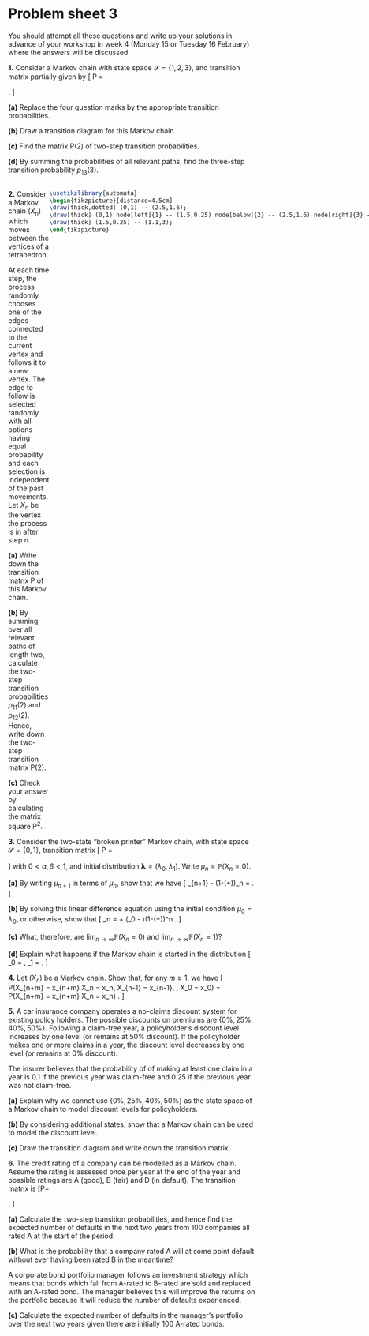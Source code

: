 # Problem sheet 3  {.unnumbered #P03}

<!--
<style>
.fold-btn { 
  float: right; 
  margin: -12px 0 0 0;
}
</style

<script type="text/javascript">
$(document).ready(function() {
  $folds = $(".myanswers");
  $folds.wrapInner("<div class=\"fold-blck\">"); // wrap a div container around content
  $folds.prepend("<button class=\"fold-btn\">Show solution</button>");  // add a button
  $(".fold-blck").toggle();  // fold all blocks
  $(".fold-btn").on("click", function() {  // add onClick event
    $(this).text($(this).text() === "Hide solution" ? "Show solution" : "Hide solution");  // if the text equals "Fold", change it to "Unfold"or else to "Fold" 
    $(this).next(".fold-blck").toggle("linear");  // "swing" is the default easing function. This can be further customized in its speed or the overall animation itself.
  })
});
</script>
-->


<style>
.myanswers { 
display: none !important;
}
</style>


\commfalse



::: {.mysummary}
You should attempt all these questions and write up your solutions in advance of your workshop in week 4 (Monday 15 or Tuesday 16 February) where the answers will be discussed.
:::


::::: {.myq}
**1.** Consider a Markov chain with state space $\mathcal S = \{1,2,3\}$, and transition matrix partially given by
\[ \mathsf P = \begin{pmatrix} ? & 0.3 & 0.3 \\ 0.2 & 0.4 & ? \\ ? & ? & 1 \end{pmatrix} . \]

:::: {.subq}
**(a)** Replace the four question marks by the appropriate transition probabilities.

::: {.myanswers data-latex=""}
*Solution.* Rows must add up to 1 and every entry must be non-negative, so the transition matrix is
\[ \mathsf P = \begin{pmatrix} 0.4 & 0.3 & 0.3 \\ 0.2 & 0.4 & 0.4 \\ 0 & 0 & 1 \end{pmatrix} . \]
:::
::::

:::: {.subq}
**(b)** Draw a transition diagram for this Markov chain.

::: {.myanswers data-latex=""}
*Solution.*

```tikz
\usetikzlibrary{automata}
	\begin{tikzpicture}[scale=0.75]
	\node[state] (1) at (0,0) {1};
	\node[state] (2) at (3,0) {2};
	\node[state] (3) at (6,0) {3};
	
	\path[->] (1) edge[bend left]  node [below]{0.3} (2);
	\path[->]	(2) edge[bend left]  node [below]{0.2} (1);
	\path[->] (1) edge[loop left]  node [left]{0.4}  ();
	\path[->] (2) edge[loop below] node [below]{0.4} ();
	\path[->] (3) edge[loop right] node [right]{1}   ();
	\path[->]	(2) edge             node [below]{0.4} (3);
	\path[->]	(1) edge[bend left]  node [above]{0.3} (3);
	\end{tikzpicture}
```
:::
::::

:::: {.subq}
**(c)** Find the matrix $\mathsf P(2)$ of two-step transition probabilities.

::: {.myanswers data-latex=""}
*Solution.* ${\displaystyle \mathsf P(2) = \mathsf P^2 = \begin{pmatrix} 0.22 & 0.24 & 0.54 \\ 0.16 & 0.22 & 0.62 \\ 0 & 0 & 1 \end{pmatrix}}$
:::
::::

:::: {.subq}
**(d)** By summing the probabilities of all relevant paths, find the three-step transition probability $p_{13}(3)$.

::: {.myanswers data-latex=""}
*Solution.* There are seven relevant paths: $1 \to 1 \to 1 \to 3$, $1 \to 1 \to 2 \to 3$, $1 \to 1 \to 3 \to 3$, $1 \to 2 \to 1 \to 3$, $1 \to 2 \to 2 \to 3$, $1 \to 2 \to 3 \to 3$, and $1 \to 3 \to 3 \to 3$. So
\begin{align*}
p_{13}(3) &= p_{11}p_{11}p_{11}p_{13} + p_{11}p_{12}p_{23} + p_{11}p_{13}p_{33}  + p_{12} p_{21} p_{13}\\
& \qquad{}+ p_{12}p_{22}p_{23} + p_{12}p_{23}p_{33} + p_{13}p_{33}p_{33}\\
& = 0.4 \cdot 0.4 \cdot 0.3 + 0.4\cdot 0.3\cdot 0.4 + 0.4\cdot 0.3 \cdot 1 + 0.3 \cdot 0.2 \cdot 0.3 \\
& \qquad{}+ 0.3\cdot 0.4 \cdot 0.4 + 0.3 \cdot 0.4 \cdot 1 + 0.3 \cdot 1 \cdot 1\\
&= 0.702
\end{align*}
:::
::::
:::::

::::::: {style="display: flex;"}
:::::: {}
::::: {.myq}
**2.** Consider a Markov chain $(X_n)$ which moves between the vertices of
a tetrahedron.

At each time step, the process randomly chooses one of the edges connected to the current vertex and follows it to a new vertex.  The edge to follow is selected randomly with all options having equal probability and each selection is independent of the past movements.  Let $X_n$ be the vertex the process is in after step $n$.

:::: {.subq}
**(a)** Write down the transition matrix $\mathsf P$ of this Markov chain.

::: {.myanswers data-latex=""}
The chain can move from a state to any of the other $3$ states, each with probability $1/3$. So
\[ \mathsf P = \begin{pmatrix} 0 & \frac13 & \frac13 & \frac13 \\
                               \frac13 & 0 & \frac13 & \frac13 \\
                               \frac13 & \frac13 & 0 & \frac13 \\
                               \frac13 & \frac13 & \frac13 & 0 \end{pmatrix} . \]
:::
::::

:::: {.subq}
**(b)** By summing over all relevant paths of length two, calculate the two-step transition probabilities $p_{11}(2)$ and $p_{12}(2)$. Hence, write down the two-step transition matrix $\mathsf P(2)$.

::: {.myanswers data-latex=""}
The length-2 paths from 1 to 1 are $1 \to k \to 1$ for $k = 2,3,4$, so
\[ p_{11}(2) = p_{12}p_{21} + p_{13}p_{31} + p_{14}p_{41} = \tfrac13 \tfrac13 +  \tfrac13 \tfrac13 + \tfrac13 \tfrac13 = \tfrac13  .   \]
The length-2 paths from 1 to 2 are $1 \to 3 \to 2$ and $1 \to 4 \to 2$, so
\[ p_{12}(2) = p_{13}p_{32} + p_{14}p_{42} = \tfrac13 \tfrac13 + \tfrac13 \tfrac13 = \tfrac29 . \]

By symmetry, $p_{ii}(2) = p_{11}(2)$ for all $i$, and $p_{ij}(2) = p_{12}(2)$ for all $i \neq j$. Therefore
\[ \mathsf P(2) = \begin{pmatrix} \frac13 & \frac29 & \frac29 & \frac29 \\
                               \frac29 & \frac13 & \frac29 & \frac29 \\
                               \frac29 & \frac29 & \frac13 & \frac29 \\
                               \frac29 & \frac29 & \frac29 & \frac13 \end{pmatrix} . \]
:::
::::

:::: {.subq}
**(c)** Check your answer by calculating the matrix square $\mathsf P^2$.

::: {.myanswers data-latex=""}
We can verify that
\[ \mathsf P^2 = \begin{pmatrix} 0 & \frac13 & \frac13 & \frac13 \\
\frac13 & 0 & \frac13 & \frac13 \\
\frac13 & \frac13 & 0 & \frac13 \\
\frac13 & \frac13 & \frac13 & 0 \end{pmatrix} \begin{pmatrix} 0 & \frac13 & \frac13 & \frac13 \\
\frac13 & 0 & \frac13 & \frac13 \\
\frac13 & \frac13 & 0 & \frac13 \\
\frac13 & \frac13 & \frac13 & 0 \end{pmatrix}=
\begin{pmatrix} \frac13 & \frac29 & \frac29 & \frac29 \\
\frac29 & \frac13 & \frac29 & \frac29 \\
\frac29 & \frac29 & \frac13 & \frac29 \\
\frac29 & \frac29 & \frac29 & \frac13 \end{pmatrix} , \]
as above.
:::
::::
:::::
::::::

:::::: {}
```tikz
\usetikzlibrary{automata}
\begin{tikzpicture}[distance=4.5cm]
\draw[thick,dotted] (0,1) -- (2.5,1.6);
\draw[thick] (0,1) node[left]{1} -- (1.5,0.25) node[below]{2} -- (2.5,1.6) node[right]{3} -- (1.1,3) node[above]{4} -- cycle;
\draw[thick] (1.5,0.25) -- (1.1,3);
\end{tikzpicture}
```
::::::
:::::::


::::: {.myq}
**3.** Consider the two-state "broken printer" Markov chain, with state space $\mathcal S = \{0,1\}$, transition matrix
  \[ \mathsf P = \begin{pmatrix} 1-\alpha & \alpha \\
                 \beta & 1-\beta \end{pmatrix} \]
with $0 < \alpha, \beta < 1$, and initial distribution $\boldsymbol\lambda = (\lambda_0, \lambda_1)$. Write $\mu_n =\mathbb P(X_n = 0)$.

:::: {.subq}
**(a)** By writing $\mu_{n+1}$ in terms of $\mu_n$, show that we have 
  \[ \mu_{n+1} - \big(1-(\alpha+\beta)\big)\mu_n = \beta . \]

::: {.myanswers data-latex=""}
Using the law of total probability, we have
\begin{multline*}
\mathbb P(X_{n+1} = 0) = \mathbb P(X_n = 0)\,\mathbb P(X_{n+1} = 0 \mid X_n = 0) \\
+ \mathbb P(X_n = 1)\,\mathbb P(X_{n+1} = 0 \mid X_n = 1) ,
\end{multline*}
which in terms of $(\mu_n)$ is
\[ \mu_{n+1} = \mu_n (1-\alpha) + (1 - \mu_n)\beta . \]
We used here that $\mathbb P(X_n = 1) = 1-\mu_n$.
Rearranging this gives the answer.
:::
::::

:::: {.subq}
**(b)** By solving this linear difference equation using the initial condition $\mu_0 = \lambda_0$, or otherwise, show that
\[ \mu_n = \frac{\beta}{\alpha+\beta} + \left(\lambda_0 - \frac{\beta}{\alpha+\beta}\right)\big(1-(\alpha+\beta)\big)^n   . \]

::: {.myanswers data-latex=""}
The characteristic equation is $\lambda - (1-(\alpha+\beta)) = 0$ with a single root at $\lambda = 1 - (\alpha+\beta)$. The general solution to the homogeneous equation is, therefore, $A(1-(\alpha+\beta))^n$.

For a particular solution, we guess a solution $\mu_n = C$, and $C - (1-(\alpha+\beta))C = \beta$ gives $C = \beta/(\alpha+\beta)$. Thus the general solution to the inhomogeneous equation is
\[ \mu_n = \frac{\beta}{\alpha+\beta} + A\big(1-(\alpha+\beta)\big)^n .\]

From the initial condition, we get $\lambda_0 = \beta/(\alpha+\beta) + A$, and therefore $A = \lambda_0 - \beta/(\alpha+\beta)$. The solution is therefore as given.
:::
::::

:::: {.subq}
**(c)** What, therefore, are $\lim_{n\to\infty} \mathbb P(X_n = 0)$ and $\lim_{n\to\infty} \mathbb P(X_n = 1)$?

::: {.myanswers data-latex=""}
Note that $-1 < 1 - (\alpha + \beta) < 1$, so $(1-(\alpha+\beta))^n \to 0$. Therefore we have
\begin{align*}
\lim_{n\to\infty} \mathbb P(X_n = 0) &= \lim_{n\to\infty} \mu_n \\
&= \lim_{n\to\infty} \left( \frac{\beta}{\alpha+\beta} + \left(\lambda_0 - \frac{\beta}{\alpha+\beta}\right)\big(1-(\alpha+\beta)\big)^n \right) \\
&= \frac{\beta}{\alpha+\beta} .
\end{align*}
Since $\mathbb P(X_n = 1) = 1- \mathbb P(X_n = 0)$, we have 
\[ \mathbb P(X_n = 1) \to 1 - \frac{\beta}{\alpha+\beta} = \frac{\alpha}{\alpha+\beta} . \]
:::
::::

:::: {.subq}
**(d)** Explain what happens if the Markov chain is started in the distribution
\[ \lambda_0 = \frac{\beta}{\alpha+\beta} , \qquad \lambda_1 = \frac{\alpha}{\alpha+\beta}  . \]

::: {.myanswers data-latex=""}
Substituting in the value of $\lambda_0$ into the equation for $\mu_n$, the second term cancel, and we have that $\mathbb P(X_n = 0) = \mu_n = \beta/(\alpha+\beta)$ for all times $n$, and therefor $\mathbb P(X_n = 1) = \alpha/(\alpha+\beta)$ too. This means that the Markov chain remains in the same "stationary distribution" forever.
:::
::::
:::::




:::: {.myq}
**4.** Let $(X_n)$ be a Markov chain. Show that, for any $m \geq 1$, we have
\[ \mathbb P(X_{n+m} = x_{n+m} \mid X_n = x_n, X_{n-1} = x_{n-1}, \dots, X_0 = x_0)  =  \mathbb P(X_{n+m} = x_{n+m} \mid X_n = x_n) . \]

::: {.myanswers data-latex=""}
Note that we have a sequence of statements here, for $m = 1, 2, \dots$. Note also that the case $m = 1$ is the standard Markov property. When we have a sequence of statements and we can easily prove the first one, this is a good sign that a proof by induction is the way to go.

Before starting, for reasons of space, we adopt notation where we suppress the capital $X$s, so we want to show that
\[ \mathbb P(x_{n+m} \mid x_n, x_{n-1}, \dots, x_0 ) = \mathbb P(x_{n+m} \mid x_n) . \]

We work by induction on $m$. The base case $m = 1$ is the standard Markov property.

Assume the inductive hypothesis: that result holds for $m$. We now need to prove the inductive step: that the result holds for $m+1$. For $m+1$ we have, by conditioning on the first step $x_{n+1}$,
\begin{multline*} \mathbb P(x_{n+m+1} \mid x_n, x_{n-1}, \dots, x_0 ) \\
 = \sum_{x_{n+1}} \mathbb P(x_{n+1} \mid x_n, x_{n-1}, \dots, x_0 )\,\mathbb P(x_{n+m+1} \mid x_{n+1}, x_n, x_{n-1}, \dots, x_0 )     \end{multline*}
By the standard Markov property the first term simplifies to $\mathbb P(x_{n+1} \mid x_n)$, and by the result for $m$ the second term simplifies to $\mathbb P(x_{n+m+1} \mid x_{n+1})$. So we have
\[ \mathbb P(x_{n+m+1} \mid x_n, x_{n-1}, \dots, x_0 ) = \sum_{x_{n+1}} \mathbb P(x_{n+1} \mid x_n) \mathbb P(x_{n+m+1} \mid x_{n+1}) . \]
But the right-hand side here is $\mathbb P(x_{n+m+1} \mid x_n)$ written using conditioning on the first step and using the result for $m$. By induction, we are done.
:::
::::

::::: {.myq}
**5.** A car insurance company operates a no-claims discount system for existing policy holders.  The possible discounts on premiums are $\{0\%,25\%,40\%,50\%\}$. Following a claim-free year, a policyholder's discount level increases by one level (or remains at 50% discount).  If the policyholder makes one or more claims in a year, the discount level decreases by one level (or remains at 0% discount).

The insurer believes that the probability of of making at least one claim in a year is $0.1$ if the previous year was claim-free and $0.25$ if the previous year was not claim-free.

:::: {.subq}
**(a)** Explain why we cannot use $\{0\%,25\%,40\%,50\%\}$ as the state space of a Markov chain to model discount levels for policyholders.

::: {.myanswers data-latex=""}
The Markov property does not hold for the time-homogeneous process described since the probability of moving to a given state at the next time step is not simply dependent on the current state if $\mathcal S=\{0\%,25\%,40\%,50\%\}$.  For example,
	\[
	\mathbb P(X_{n+1}=25\% \mid X_n= 40\% )=\begin{cases} 
	0.25 & \text{if $X_{n-1}=50\%$}\\
	0.1 & \text{if $X_{n-1}=25\%$.} \end{cases} \]
:::
::::

:::: {.subq}
**(b)** By considering additional states, show that a Markov chain can be used to model the discount level.

::: {.myanswers data-latex=""}
The problem is that the process has a memory of the previous year.
If we currently have a discount of 0%, we know a claim was made in the year before, so no changes are required. Similarly, at 50% discount, we know that no claim was made in the previous year. The other two states, 25% and 40%, have different behaviour depending on whether or not there was a claim in the previous year.

So we will split each of these into two states: 25+ will denote a 25% discount with no claim in the previous year, while 25- will denote a 25% discount with a claim in the previous year. We define the state 40+ and 40- similarly. Then we have a Markov chain, since the current state and the number of claims in the previous year completely defines the distribution on future behaviour.
:::
::::

:::: {.subq}
**(c)** Draw the transition diagram and write down the transition matrix.

::: {.myanswers data-latex=""}
The transition diagram is as shown below.

```tikz
\usetikzlibrary{automata}
		\begin{tikzpicture}
		\node[state] (0) at (0,0) {$0$};
		\node[state] (25) at (2,2) {$25+$};
		\node[state] (251) at (2,-2) {$25-$};
		\node[state] (40) at (5,2) {$40+$};
		\node[state] (401) at (5,-2) {$40-$};
		\node[state] (50) at (7,0) {$50$};
		
		\path[->]   (0) edge[bend left] node [above left]{0.75} (25);
		\path[->]	(25) edge node [above]{0.9} (40);
		\path[->]	(40) edge node [above right]{0.9} (50);
		\path[->]	(50) edge[bend left] node [below right]{0.1} (401);
		\path[->]	(401) edge node [below]{0.25} (251);
		\path[->]	(251) edge node [below left]{0.25} (0);
		\path[->]	(0) edge [loop left] node [left]{0.25} ();
		\path[->]	(50) edge [loop right] node [right]{0.9} ();
		
		\path[->]   (25) edge[bend left] node [above left]{0.1} (0);
		\path[->]	(40) edge[bend left] node [above left]{0.1} (251);
		\path[->]	(251) edge[bend left] node [above left]{0.75} (40);
		\path[->]	(401) edge[bend left] node [above left]{0.75} (50);
		\end{tikzpicture}
```

The transition matrix is given by,
	\[ \mathsf P = 
	\begin{matrix}
	& \begin{matrix} 
	    0 & 25+ & 25- & 40+ & 40- & 50
	  \end{matrix} \\
	\begin{matrix}
	  0 \\ 25+ \\ 25- \\ 40+ \\ 40- \\ 50
	\end{matrix}
	&
	\begin{pmatrix}
    0.25 & 0.75 & 0    & 0    & 0   & 0    \\
	  0.1  & 0    & 0    & 0.9  & 0   & 0    \\
	  0.25 & 0    & 0    & 0.75 & 0   & 0    \\
	  0    & 0    & 0.1  & 0    & 0   & 0.9  \\
	  0    & 0    & 0.25 & 0    & 0   & 0.75 \\
	  0    & 0    & 0    & 0    & 0.1 & 0.9 
	\end{pmatrix}
	\end{matrix}
	\]
:::
::::
:::::

::::: {.myq}
**6.** The credit rating of a company can be modelled as a Markov chain.  Assume the rating is assessed once per year at the end of the year and possible ratings are A (good), B (fair) and D (in default).  The transition matrix is
\[\mathsf P=\begin{pmatrix} 0.92&0.05&0.03\\
0.05&0.85&0.1\\
0&0&1 \end{pmatrix} . \]

:::: {.subq}
**(a)** Calculate the two-step transition probabilities, and hence find the expected number of defaults in the next two years from $100$ companies all rated A at the start of the period.

::: {.myanswers data-latex=""}
The matrix of two-step transition probabilities is given by the matrix square
\[\mathsf P(2) = \mathsf P^2= \begin{pmatrix} 0.8489&0.0885&0.0626\\
0.0885&0.7250&0.1865\\
0&0&1 \end{pmatrix}. \]
The number of defaults in two years from $100$ A-rated companies is $100 \times p_{\mathrm{AD}}(2) = 100 \times 0.0626 = 6.26$.
:::
::::

:::: {.subq}
**(b)** What is the probability that a company rated A will at some point default without ever having been rated B in the meantime?

::: {.myanswers data-latex=""}
Let $\delta$ be the desired probability that an A-rated company will default without having been rated B. We condition on the first step: with probability $0.92$ we remain in state A, and by the Markov property the probability of the given event remains at $\delta$; with probability $0.05$ we move to state B, and the event fails to occur; and with probability $0.03$ we move to state D and the event occurs immediately. Therefore, we have
\[ \delta = 0.92\delta + 0.05\times 0 + 0.03 \times 1 = 0.92\delta + 0.03 ,  \]
which has solution $\delta = 0.03/(1-0.92) = 0.375$.
:::
::::

A corporate bond portfolio manager follows an investment strategy which means that bonds which fall from A-rated to B-rated are sold and replaced with an A-rated bond.  The manager believes this will improve the returns on the portfolio because it will reduce the number of defaults experienced.

:::: {.subq}
**(c)** Calculate the expected number of defaults in the manager's portfolio over the next two years given there are initially 100 A-rated bonds.

::: {.myanswers data-latex=""}
Given that B-rated bonds are replaced by A-rated bonds, we have a new Markov chain with state space $\{\mathrm{A},\mathrm{D}\}$ and transition matrix
\[ \mathsf P = \begin{pmatrix} 0.92+0.05 & 0.03 \\ 0 & 1 \end{pmatrix} =  \begin{pmatrix} 0.97 & 0.03 \\ 0 & 1 \end{pmatrix} .  \]
The two-step transition probability is
\[ \mathsf P(2) = \mathsf P^2 =  \begin{pmatrix} 0.97 & 0.03 \\ 0 & 1 \end{pmatrix} \begin{pmatrix} 0.97 & 0.03 \\ 0 & 1 \end{pmatrix} = \begin{pmatrix} 0.9409 & 0.0591 \\ 0 & 1 \end{pmatrix} .  \]
Thus the number of defaults from $100$ A-rated bonds in two years is $100\times p_{\mathrm{AD}}(2) = 100\times 0.0591 = 5.91$. The manager was right: this is slightly less than the $6.26$ from part (a).
:::
::::
:::::






